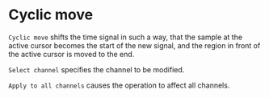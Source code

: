 # Cyclic move

``Cyclic move`` shifts the time signal in such a way, that the sample at the active cursor becomes the start of the new signal, and the region in front of the active cursor is moved to the end.

``Select channel`` specifies the channel to be modified.

``Apply to all channels`` causes the operation to affect all channels.